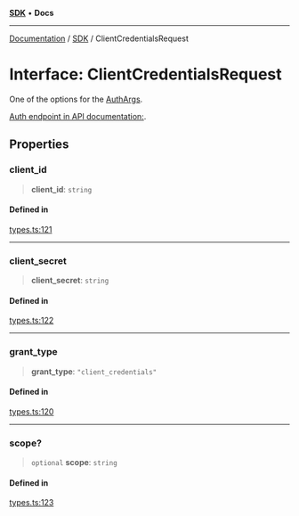 [**SDK**](../index.mdx) • **Docs**

***

[Documentation](../../index.mdx) / [SDK](../README.mdx) / ClientCredentialsRequest

# Interface: ClientCredentialsRequest

One of the options for the [AuthArgs](../type-aliases/AuthArgs.mdx).

[Auth endpoint in API documentation:](https://monerium.dev/api-docs#operation/auth).

## Properties

### client\_id

> **client\_id**: `string`

#### Defined in

[types.ts:121](https://github.com/monerium/js-monorepo/blob/1f07b3662d18c631941e215c70068d205e95c304/packages/sdk/src/types.ts#L121)

***

### client\_secret

> **client\_secret**: `string`

#### Defined in

[types.ts:122](https://github.com/monerium/js-monorepo/blob/1f07b3662d18c631941e215c70068d205e95c304/packages/sdk/src/types.ts#L122)

***

### grant\_type

> **grant\_type**: `"client_credentials"`

#### Defined in

[types.ts:120](https://github.com/monerium/js-monorepo/blob/1f07b3662d18c631941e215c70068d205e95c304/packages/sdk/src/types.ts#L120)

***

### scope?

> `optional` **scope**: `string`

#### Defined in

[types.ts:123](https://github.com/monerium/js-monorepo/blob/1f07b3662d18c631941e215c70068d205e95c304/packages/sdk/src/types.ts#L123)
